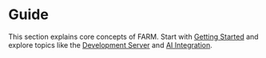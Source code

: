 # Guide

This section explains core concepts of FARM. Start with [Getting Started](getting-started.md) and explore topics like the [Development Server](dev-server.md) and [AI Integration](ai-integration.md).
